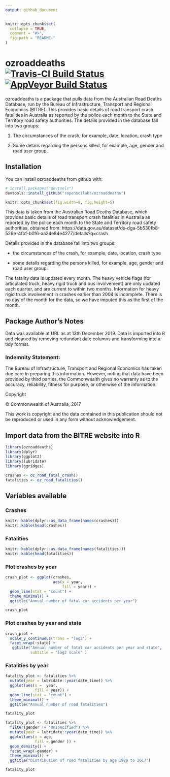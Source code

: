 ```yaml
---
output: github_document
---
```


<!-- README.md is generated from README.Rmd. Please edit that file -->

```r
knitr::opts_chunk$set(
  collapse = TRUE,
  comment = "#>",
  fig.path = "README-"
)
```


# ozroaddeaths [![Travis-CI Build Status](https://travis-ci.org/ropenscilabs/ozroaddeaths.svg?branch=master)](https://travis-ci.org/ropenscilabs/ozroaddeaths) [![AppVeyor Build Status](https://ci.appveyor.com/api/projects/status/github/ropenscilabs/ozroaddeaths?branch=master&svg=true)](https://ci.appveyor.com/project/ropenscilabs/ozroaddeaths)


ozroaddeaths is a package that pulls data from the Australian Road 
Deaths Database, run by the Bureau of Infrastructure, Transport and Regional
Economics (BITRE). This provides basic details of road transport crash
fatalities in Australia as reported by the police each month to the State
and Territory road safety authorities. The details provided in the
database fall into two groups: 

1. The circumstances of the crash, for example, date, location, crash type

2. Some details regarding the persons killed, for example, age, gender and road user group.

## Installation

You can install ozroaddeaths from github with:

```r
# install.packages("devtools")
devtools::install_github("ropenscilabs/ozroaddeaths")
```


```r
knitr::opts_chunk$set(fig.width=8, fig.height=5) 
```


This data is taken from the Australian Road Deaths Database, which provides basic details of road transport crash fatalities in Australia as reported by the police each month to the State and Territory road safety authorities, obtained from: 
https://data.gov.au/dataset/ds-dga-5b530fb8-526e-4fbf-b0f6-aa24e84e4277/details?q=crash

Details provided in the database fall into two groups:

* the circumstances of the crash, for example, date, location, crash type

* some details regarding the persons killed, for example, age, gender and road user group.

The fatality data is updated every month. The heavy vehicle flags (for articulated truck, heavy rigid truck and bus involvement) are only updated each quarter, and are current to within two months. Information for heavy rigid truck involvement in crashes earlier than 2004 is incomplete.
There is no day of the month for the data, so we have imputed this as the first of the month. 

## Package Author's Notes

Data was available at URL as at 13th December 2019. Data is imported into R and cleaned by removing redundant date columns and transforming into a tidy format.

### Indemnity Statement:

The Bureau of Infrastructure, Transport and Regional Economics has taken due care in preparing this information. However, noting that data have been provided by third parties, the Commonwealth gives no warranty as to the accuracy, reliability, fitness for purpose, or otherwise of the information.

Copyright

© Commonwealth of Australia, 2017

This work is copyright and the data contained in this publication should not be reproduced or used in any form without acknowledgement.

## Import data from the BITRE website into R

```r
library(ozroaddeaths)
library(dplyr)
library(ggplot2)
library(lubridate)
library(ggridges)
```

```r
crashes <- oz_road_fatal_crash() 
fatalities <- oz_road_fatalities()

```

## Variables available

### Crashes

```r
knitr::kable(dplyr::as_data_frame(names(crashes)))
knitr::kable(head(crashes))
```

### Fatalities

```r
knitr::kable(dplyr::as_data_frame(names(fatalities)))
knitr::kable(head(fatalities))
```

### Plot crashes by year

```r
crash_plot <- ggplot(crashes,
                     aes(x = year,
                         fill = year)) +
  geom_line(stat = "count") +
  theme_minimal() +
  ggtitle("Annual number of fatal car accidents per year")

crash_plot

```


### Plot crashes by year and state

```r

crash_plot +
  scale_y_continuous(trans = "log2") +
  facet_wrap(~state) +
   ggtitle("Annual number of fatal car accidents per year and state",
           subtitle = "log2 scale" )

```

### Fatalities by year

```r

fatality_plot <- fatalities %>%
  mutate(year = lubridate::year(date_time)) %>%
  ggplot(aes(x =  year, 
             fill = year)) +
  geom_line(stat = "count") +
  theme_minimal() +
  ggtitle("Annual number of road fatalities")

fatality_plot

```

```r

fatality_plot <- fatalities %>%
  filter(gender != "Unspecified") %>%
  mutate(year = lubridate::year(date_time)) %>%
  ggplot(aes(x = age, 
             fill = gender )) +
  geom_density() +
  facet_wrap(~gender) +
  theme_minimal() +
  ggtitle("Distribution of road fatalities by age 1989 to 2017")

fatality_plot

```




